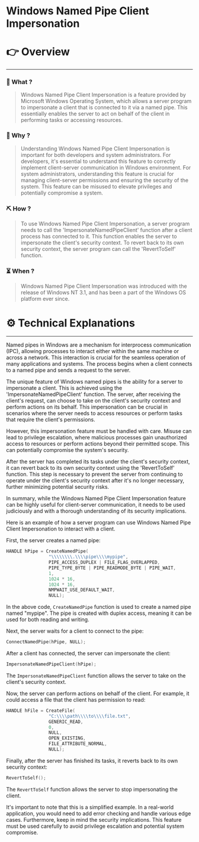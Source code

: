 # Windows Named Pipe Client Impersonation


# 👉 Overview

---

### 👀 What ?

> Windows Named Pipe Client Impersonation is a feature provided by Microsoft Windows Operating System, which allows a server program to impersonate a client that is connected to it via a named pipe. This essentially enables the server to act on behalf of the client in performing tasks or accessing resources.
> 

### 🧐 Why ?

> Understanding Windows Named Pipe Client Impersonation is important for both developers and system administrators. For developers, it's essential to understand this feature to correctly implement client-server communication in Windows environment. For system administrators, understanding this feature is crucial for managing client-server permissions and ensuring the security of the system. This feature can be misused to elevate privileges and potentially compromise a system.
> 

### ⛏️ How ?

> To use Windows Named Pipe Client Impersonation, a server program needs to call the 'ImpersonateNamedPipeClient' function after a client process has connected to it. This function enables the server to impersonate the client's security context. To revert back to its own security context, the server program can call the 'RevertToSelf' function.
> 

### ⏳ When ?

> Windows Named Pipe Client Impersonation was introduced with the release of Windows NT 3.1, and has been a part of the Windows OS platform ever since.
> 

# ⚙️ Technical Explanations

---

Named pipes in Windows are a mechanism for interprocess communication (IPC), allowing processes to interact either within the same machine or across a network. This interaction is crucial for the seamless operation of many applications and systems. The process begins when a client connects to a named pipe and sends a request to the server.

The unique feature of Windows named pipes is the ability for a server to impersonate a client. This is achieved using the 'ImpersonateNamedPipeClient' function. The server, after receiving the client's request, can choose to take on the client's security context and perform actions on its behalf. This impersonation can be crucial in scenarios where the server needs to access resources or perform tasks that require the client's permissions.

However, this impersonation feature must be handled with care. Misuse can lead to privilege escalation, where malicious processes gain unauthorized access to resources or perform actions beyond their permitted scope. This can potentially compromise the system's security.

After the server has completed its tasks under the client's security context, it can revert back to its own security context using the 'RevertToSelf' function. This step is necessary to prevent the server from continuing to operate under the client's security context after it's no longer necessary, further minimizing potential security risks.

In summary, while the Windows Named Pipe Client Impersonation feature can be highly useful for client-server communication, it needs to be used judiciously and with a thorough understanding of its security implications.

Here is an example of how a server program can use Windows Named Pipe Client Impersonation to interact with a client.

First, the server creates a named pipe:

```cpp
HANDLE hPipe = CreateNamedPipe(
                "\\\\\\\\.\\\\pipe\\\\mypipe",
                PIPE_ACCESS_DUPLEX | FILE_FLAG_OVERLAPPED,
                PIPE_TYPE_BYTE | PIPE_READMODE_BYTE | PIPE_WAIT,
                1,
                1024 * 16,
                1024 * 16,
                NMPWAIT_USE_DEFAULT_WAIT,
                NULL);

```

In the above code, `CreateNamedPipe` function is used to create a named pipe named "mypipe". The pipe is created with duplex access, meaning it can be used for both reading and writing.

Next, the server waits for a client to connect to the pipe:

```cpp
ConnectNamedPipe(hPipe, NULL);

```

After a client has connected, the server can impersonate the client:

```cpp
ImpersonateNamedPipeClient(hPipe);

```

The `ImpersonateNamedPipeClient` function allows the server to take on the client's security context.

Now, the server can perform actions on behalf of the client. For example, it could access a file that the client has permission to read:

```cpp
HANDLE hFile = CreateFile(
                "C:\\\\path\\\\to\\\\file.txt",
                GENERIC_READ,
                0,
                NULL,
                OPEN_EXISTING,
                FILE_ATTRIBUTE_NORMAL,
                NULL);

```

Finally, after the server has finished its tasks, it reverts back to its own security context:

```cpp
RevertToSelf();

```

The `RevertToSelf` function allows the server to stop impersonating the client.

It's important to note that this is a simplified example. In a real-world application, you would need to add error checking and handle various edge cases. Furthermore, keep in mind the security implications. This feature must be used carefully to avoid privilege escalation and potential system compromise.
